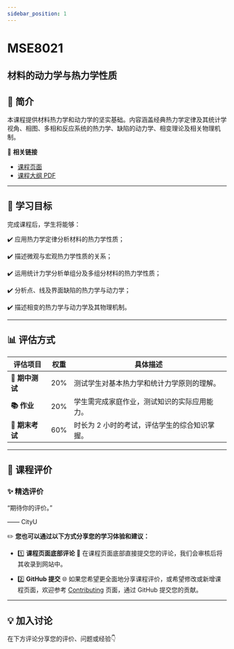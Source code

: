 ```yaml
---
sidebar_position: 1
---
```


# MSE8021
## 材料的动力学与热力学性质

## **📘 简介**
本课程提供材料热力学和动力学的坚实基础。内容涵盖经典热力学定律及其统计学视角、相图、多相和反应系统的热力学、缺陷的动力学、相变理论及相关物理机制。

🔗 **相关链接**
- [课程页面](https://www.cityu.edu.hk/catalogue/pg/202425/course/MSE8021.htm)
- [课程大纲 PDF](https://www.cityu.edu.hk/catalogue/pg/202425/course/MSE8021.pdf)

---

## **🎯 学习目标**

完成课程后，学生将能够：

✔️ 应用热力学定律分析材料的热力学性质；

✔️ 描述微观与宏观热力学性质的关系；

✔️ 运用统计力学分析单组分及多组分材料的热力学性质；

✔️ 分析点、线及界面缺陷的热力学与动力学；

✔️ 描述相变的热力学与动力学及其物理机制。

---

## **📊 评估方式**

| **评估项目**          | **权重** | **具体描述**                                                                                       |
|----------------------|---------|---------------------------------------------------------------------------------------------------|
| **📖 期中测试**        | 20%     | 测试学生对基本热力学和统计力学原则的理解。                                                         |
| **📚 作业**           | 20%     | 学生需完成家庭作业，测试知识的实际应用能力。                                                       |
| **📖 期末考试**        | 60%     | 时长为 2 小时的考试，评估学生的综合知识掌握。                                                     |

---

## **💬 课程评价**

### ✨ **精选评价**
<div className={commentStyles.commentBox}>
    <p className={commentStyles.commentText}>
        “期待你的评价。”
    </p>
    <p className={commentStyles.commentAuthor}>—— CityU</p>
</div>

✏️ **您也可以通过以下方式分享您的学习体验和建议：**

- 1️⃣ **课程页面底部评论**
💬 在课程页面底部直接提交您的评论，我们会审核后将其收录到网站中。

- 2️⃣ **GitHub 提交**
🌐 如果您希望更全面地分享课程评价，或希望修改或新增课程页面，欢迎参考 [Contributing](https://penjc.github.io/CityU/contributing) 页面，通过 GitHub 提交您的贡献。

---

## **💡 加入讨论**

在下方评论分享您的评价、问题或经验👇
<Utterances />